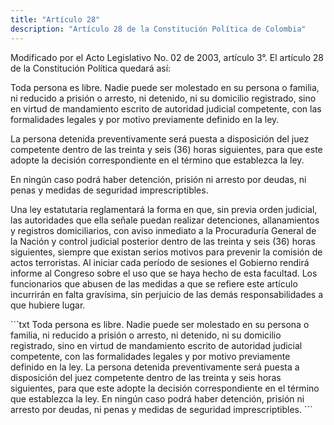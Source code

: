 ```yaml
---
title: "Artículo 28"
description: "Artículo 28 de la Constitución Política de Colombia"
---
```


<Warning>Modificado por el Acto Legislativo No. 02 de 2003, artículo 3°. El artículo 28 de la Constitución Política quedará así: </Warning>

Toda persona es libre. Nadie puede ser molestado en su persona o familia, ni reducido a prisión o arresto, ni detenido, ni su domicilio registrado, sino en virtud de mandamiento escrito de autoridad judicial competente, con las formalidades legales y por motivo previamente definido en la ley. 

La persona detenida preventivamente será puesta a disposición del juez competente dentro de las treinta y seis (36) horas siguientes, para que este adopte la decisión correspondiente en el término que establezca la ley. 

En ningún caso podrá haber detención, prisión ni arresto por deudas, ni penas y medidas de seguridad imprescriptibles. 

Una ley estatutaria reglamentará la forma en que, sin previa orden judicial, las autoridades que ella señale puedan realizar detenciones, allanamientos y registros domiciliarios, con aviso inmediato a la Procuraduría General de la Nación y control judicial posterior dentro de las treinta y seis (36) horas siguientes, siempre que existan serios motivos para prevenir la comisión de actos terroristas. Al iniciar cada período de sesiones el Gobierno rendirá informe al Congreso sobre el uso que se haya hecho de esta facultad. Los funcionarios que abusen de las medidas a que se refiere este artículo incurrirán en falta gravísima, sin perjuicio de las demás responsabilidades a que hubiere lugar.

<Accordion title="Artículo original antes de la modificación:">
```txt
Toda persona es libre. Nadie puede ser molestado en su persona o
familia, ni reducido a prisión o arresto, ni detenido, ni su domicilio
registrado, sino en virtud de mandamiento escrito de autoridad
judicial competente, con las formalidades legales y por motivo
previamente definido en la ley. La persona detenida preventivamente
será puesta a disposición del juez competente dentro de las treinta y
seis horas siguientes, para que este adopte la decisión
correspondiente en el término que establezca la ley. En ningún caso
podrá haber detención, prisión ni arresto por deudas, ni penas y
medidas de seguridad imprescriptibles.
```
</Accordion>
